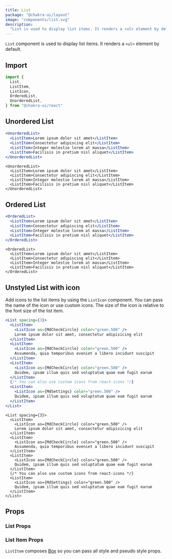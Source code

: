 ```yaml
---
title: List
package: "@chakra-ui/layout"
image: "components/list.svg"
description:
  "List is used to display list items. It renders a <ul> element by default"
---
```


`List` component is used to display list items. It renders a `<ul>` element by
default.

## Import

```js
import {
  List,
  ListItem,
  ListIcon,
  OrderedList,
  UnorderedList,
} from "@chakra-ui/react"
```

## Unordered List

```jsx
<UnorderedList>
  <ListItem>Lorem ipsum dolor sit amet</ListItem>
  <ListItem>Consectetur adipiscing elit</ListItem>
  <ListItem>Integer molestie lorem at massa</ListItem>
  <ListItem>Facilisis in pretium nisl aliquet</ListItem>
</UnorderedList>
```

```tsx
<UnorderedList>
  <ListItem>Lorem ipsum dolor sit amet</ListItem>
  <ListItem>Consectetur adipiscing elit</ListItem>
  <ListItem>Integer molestie lorem at massa</ListItem>
  <ListItem>Facilisis in pretium nisl aliquet</ListItem>
</UnorderedList>
```

## Ordered List

```jsx
<OrderedList>
  <ListItem>Lorem ipsum dolor sit amet</ListItem>
  <ListItem>Consectetur adipiscing elit</ListItem>
  <ListItem>Integer molestie lorem at massa</ListItem>
  <ListItem>Facilisis in pretium nisl aliquet</ListItem>
</OrderedList>
```

```tsx
<OrderedList>
  <ListItem>Lorem ipsum dolor sit amet</ListItem>
  <ListItem>Consectetur adipiscing elit</ListItem>
  <ListItem>Integer molestie lorem at massa</ListItem>
  <ListItem>Facilisis in pretium nisl aliquet</ListItem>
</OrderedList>
```

## Unstyled List with icon

Add icons to the list items by using the `ListIcon` component. You can pass the
name of the icon or use custom icons. The size of the icon is relative to the
font size of the list item.

```jsx
<List spacing={3}>
  <ListItem>
    <ListIcon as={MdCheckCircle} color="green.500" />
    Lorem ipsum dolor sit amet, consectetur adipisicing elit
  </ListItem>
  <ListItem>
    <ListIcon as={MdCheckCircle} color="green.500" />
    Assumenda, quia temporibus eveniet a libero incidunt suscipit
  </ListItem>
  <ListItem>
    <ListIcon as={MdCheckCircle} color="green.500" />
    Quidem, ipsam illum quis sed voluptatum quae eum fugit earum
  </ListItem>
  {/* You can also use custom icons from react-icons */}
  <ListItem>
    <ListIcon as={MdSettings} color="green.500" />
    Quidem, ipsam illum quis sed voluptatum quae eum fugit earum
  </ListItem>
</List>
```

```tsx
<List spacing={3}>
  <ListItem>
    <ListIcon as={MdCheckCircle} color="green.500" />
    Lorem ipsum dolor sit amet, consectetur adipisicing elit
  </ListItem>
  <ListItem>
    <ListIcon as={MdCheckCircle} color="green.500" />
    Assumenda, quia temporibus eveniet a libero incidunt suscipit
  </ListItem>
  <ListItem>
    <ListIcon as={MdCheckCircle} color="green.500" />
    Quidem, ipsam illum quis sed voluptatum quae eum fugit earum
  </ListItem>
  {/* You can also use custom icons from react-icons */}
  <ListItem>
    <ListIcon as={MdSettings} color="green.500" />
    Quidem, ipsam illum quis sed voluptatum quae eum fugit earum
  </ListItem>
</List>
```

## Props

### List Props

<PropsTable of="List" />

### List Item Props

`ListItem` composes [Box](/docs-purity-ui-dashboard/docs/layout/box) so you can pass all style and pseudo
style props.
